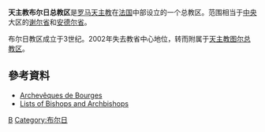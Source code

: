 '''天主教布尔日总教区'''是[[罗马天主教|罗马天主教]]在[[法国|法国]]中部设立的一个总教区。范围相当于[[中央|中央]]大区的[[谢尔省|谢尔省]]和[[安德尔省|安德尔省]]。

布尔日教区成立于3世纪。2002年失去教省中心地位，转而附属于[[天主教图尔总教区|天主教图尔总教区]]。

==參考資料==
<div class="references-small">
<references />
</div>
*[https://web.archive.org/web/20080601085717/http://catholique-bourges.cef.fr/histoire/archeveques/index.htm Archevêques de Bourges]  
*[http://catholic-hierarchy.org Lists of Bishops and Archbishops]{{Wayback|url=http://catholic-hierarchy.org/ |date=20110827214244 }}

{{法國天主教教區}}

{{Authority control}}
[[Category:法国天主教教区|B]]
[[Category:布尔日|Category:布尔日]]